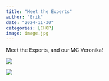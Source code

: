 ```yaml
---
title: "Meet the Experts"
author: "Erik"
date: "2024-11-30"
categories: [CHOP]
image: image.jpg
---
```


Meet the Experts, and our MC Veronika!

::: {layout-ncol=2}
![](image.jpg)

![](image2.jpg)
:::
